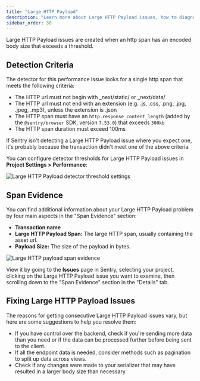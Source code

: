 ```yaml
---
title: "Large HTTP Payload"
description: "Learn more about Large HTTP Payload issues, how to diagnose and fix them."
sidebar_order: 30
---
```


Large HTTP Payload issues are created when an http span has an encoded body size that exceeds a threshold.

## Detection Criteria

The detector for this performance issue looks for a single http span that meets the following criteria:

- The HTTP url must not begin with \_next/static/ or \_next/data/
- The HTTP url must not end with an extension (e.g. .js, .css, .png, .jpg, .jpeg, .mp3), unless the extension is .json
- The HTTP span must have an `http.response_content_length` (added by the `@sentry/browser` SDK, version `7.53.0`) that exceeds `300kb`
- The HTTP span duration must exceed 100ms

If Sentry isn't detecting a Large HTTP Payload issue where you expect one, it's probably because the transaction didn't meet one of the above criteria.

You can configure detector thresholds for Large HTTP Payload issues in **Project Settings > Performance**:

![Large HTTP Payload detector threshold settings](./img/large-http-payload-detector-settings.png)

## Span Evidence

You can find additional information about your Large HTTP Payload problem by four main aspects in the "Span Evidence" section:

- **Transaction name**
- **Large HTTP Payload Span:** The large HTTP span, usually containing the asset url.
- **Payload Size:** The size of the payload in bytes.

![Large HTTP payload span evidence](./img/span-evidence.png)

View it by going to the **Issues** page in Sentry, selecting your project, clicking on the Large HTTP Payload issue you want to examine, then scrolling down to the "Span Evidence" section in the "Details" tab.

## Fixing Large HTTP Payload Issues

The reasons for getting consecutive Large HTTP Payload issues vary, but here are some suggestions to help you resolve them:

- If you have control over the backend, check if you're sending more data than you need or if the data can be processed further before being sent to the client.
- If all the endpoint data is needed, consider methods such as pagination to split up data across views.
- Check if any changes were made to your serializer that may have resulted in a larger body size than necessary.
